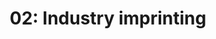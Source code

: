 ---
title: '02: Industry imprinting'
summary: |
    Identify and place FarmTech in it's market-defining industry. Affects how FarmTech talks, how its messaging should resound.
start: '2024-12-20'
duration: '2 days'
owner:
    image: '@uploads/avatars/kb.jpg'
    title: 'kb'
status: 'Progress'
details:
    -
        title: Activities
        body: |
            - Research, understand the industry one may categorize FarmTech
            - Determine and name what direction the industry seems to head
            - Document what is challenging or may not be exactly sound with such direction
            - How should FarmTech present its "better way"?
    -
        title: Deliverables
        body: |
            - Industry report (summary)
            - Keywords
            - FarmTech's reframed posture
---